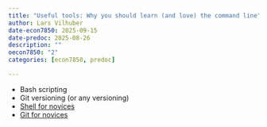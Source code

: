 ```yaml
---
title: "Useful tools: Why you should learn (and love) the command line"
author: Lars Vilhuber
date-econ7850: 2025-09-15
date-predoc: 2025-08-26
description: ""
oecon7850: "2"
categories: [econ7850, predoc]

---
```


- Bash scripting
- Git versioning (or any versioning)
- [Shell for novices](https://swcarpentry.github.io/shell-novice/)
- [Git for novices](https://swcarpentry.github.io/git-novice/)
